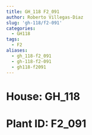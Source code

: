 ```yaml
---
title: GH_118 F2_091
author: Roberto Villegas-Diaz
slug: 'gh-118/f2-091'
categories:
  - GH118
tags:
  - F2
aliases:
  - gh_118-f2_091
  - gh-118-f2-091
  - gh118-f2091
---
```


# **House**: GH_118
# **Plant ID**: F2_091
